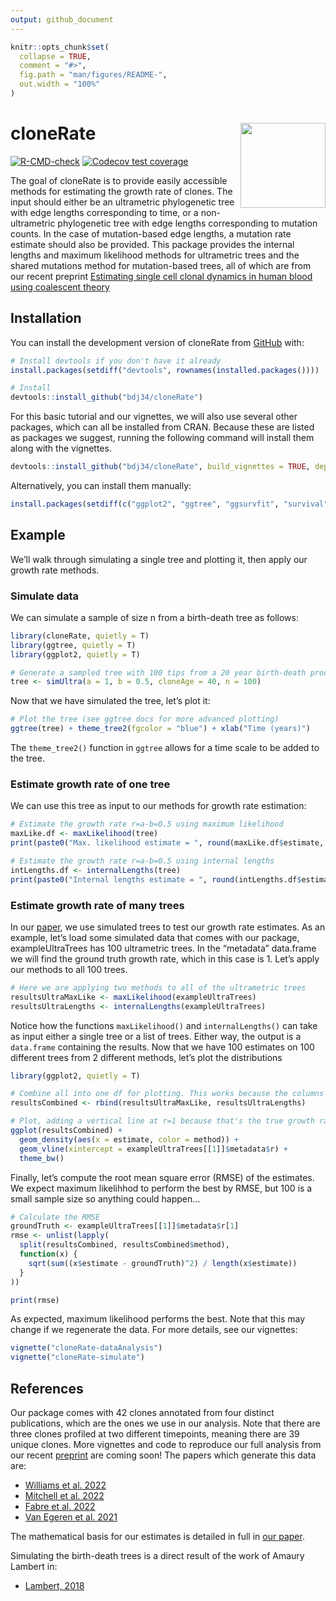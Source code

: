 ```yaml
---
output: github_document
---
```


<!-- README.md is generated from README.Rmd. Please edit that file -->

```r
knitr::opts_chunk$set(
  collapse = TRUE,
  comment = "#>",
  fig.path = "man/figures/README-",
  out.width = "100%"
)
```

# cloneRate <a href="https://bdj34.github.io/cloneRate/"><img src="man/figures/logo.png" align="right" height="136" /></a>

<!-- badges: start -->
[![R-CMD-check](https://github.com/bdj34/cloneRate/actions/workflows/R-CMD-check.yaml/badge.svg)](https://github.com/bdj34/cloneRate/actions/workflows/R-CMD-check.yaml)
[![Codecov test coverage](https://codecov.io/gh/bdj34/cloneRate/branch/main/graph/badge.svg)](https://app.codecov.io/gh/bdj34/cloneRate?branch=main)
<!-- badges: end -->

The goal of cloneRate is to provide easily accessible methods for
estimating the growth rate of clones. The input should either be an
ultrametric phylogenetic tree with edge lengths corresponding to time,
or a non-ultrametric phylogenetic tree with edge lengths corresponding
to mutation counts. In the case of mutation-based edge lengths, 
a mutation rate estimate should also be provided. This package 
provides the internal lengths and maximum likelihood methods for 
ultrametric trees and the shared mutations method for mutation-based 
trees, all of which are from our recent preprint [Estimating single 
cell clonal dynamics in human blood using coalescent theory](https://www.biorxiv.org)

## Installation

You can install the development version of cloneRate from
[GitHub](https://github.com/) with:

``` r
# Install devtools if you don't have it already
install.packages(setdiff("devtools", rownames(installed.packages())))

# Install 
devtools::install_github("bdj34/cloneRate")
```

For this basic tutorial and our vignettes, we will also use several other packages, 
which can all be installed from CRAN. Because these are listed as packages we suggest, 
running the following command will install them along with the vignettes.

``` r
devtools::install_github("bdj34/cloneRate", build_vignettes = TRUE, dependencies = TRUE)
```

Alternatively, you can install them manually:

``` r
install.packages(setdiff(c("ggplot2", "ggtree", "ggsurvfit", "survival", "car"), rownames(installed.packages())))
```

## Example

We'll walk through simulating a single tree and plotting it, then apply our growth rate methods. 

### Simulate data 

We can simulate a sample of size n from a birth-death tree as follows:

```r
library(cloneRate, quietly = T)
library(ggtree, quietly = T)
library(ggplot2, quietly = T)

# Generate a sampled tree with 100 tips from a 20 year birth-death process with birth rate a=1 and death rate b=0.5
tree <- simUltra(a = 1, b = 0.5, cloneAge = 40, n = 100)
```

Now that we have simulated the tree, let's plot it:

```r
# Plot the tree (see ggtree docs for more advanced plotting)
ggtree(tree) + theme_tree2(fgcolor = "blue") + xlab("Time (years)")
```

The `theme_tree2()` function in `ggtree` allows for a time scale to be added to the tree.

### Estimate growth rate of one tree

We can use this tree as input to our methods for growth rate estimation:

```r
# Estimate the growth rate r=a-b=0.5 using maximum likelihood
maxLike.df <- maxLikelihood(tree)
print(paste0("Max. likelihood estimate = ", round(maxLike.df$estimate, 3)))

# Estimate the growth rate r=a-b=0.5 using internal lengths
intLengths.df <- internalLengths(tree)
print(paste0("Internal lengths estimate = ", round(intLengths.df$estimate, 3)))
```

### Estimate growth rate of many trees

In our [paper](https://www.biorxiv.org), we use simulated trees to test
our growth rate estimates. As an example, let's load some simulated data
that comes with our package, exampleUltraTrees has 100 ultrametric trees. 
In the "metadata" data.frame we will find the ground truth growth rate, 
which in this case is 1. Let's apply our methods to all 100 trees.

```r

# Here we are applying two methods to all of the ultrametric trees
resultsUltraMaxLike <- maxLikelihood(exampleUltraTrees)
resultsUltraLengths <- internalLengths(exampleUltraTrees)
```

Notice how the functions `maxLikelihood()` and `internalLengths()` can take as input either a single tree or a list of trees. Either way, the output is a `data.frame` containing the results.
Now that we have 100 estimates on 100 different trees from 2 different
methods, let's plot the distributions

```r
library(ggplot2, quietly = T)

# Combine all into one df for plotting. This works because the columns are the same
resultsCombined <- rbind(resultsUltraMaxLike, resultsUltraLengths)

# Plot, adding a vertical line at r=1 because that's the true growth rate
ggplot(resultsCombined) +
  geom_density(aes(x = estimate, color = method)) +
  geom_vline(xintercept = exampleUltraTrees[[1]]$metadata$r) +
  theme_bw()
```

Finally, let's compute the root mean square error (RMSE) of the estimates. 
We expect maximum likelihhod to perform the best by RMSE, but 100 is a 
small sample size so anything could happen...

```r
# Calculate the RMSE
groundTruth <- exampleUltraTrees[[1]]$metadata$r[1]
rmse <- unlist(lapply(
  split(resultsCombined, resultsCombined$method),
  function(x) {
    sqrt(sum((x$estimate - groundTruth)^2) / length(x$estimate))
  }
))

print(rmse)
```

As expected, maximum likelihood performs the best. Note that this may change if 
we regenerate the data. For more details, see our vignettes:

```r
vignette("cloneRate-dataAnalysis")
vignette("cloneRate-simulate")
```

## References 

Our package comes with 42 clones annotated from four distinct publications, which are the ones we use in our analysis. Note that there are three clones profiled at two different timepoints, meaning there are 39 unique clones. More vignettes and code to reproduce our full analysis from our recent [preprint](biorxiv.org) are coming soon! The papers which generate this data are:

* [Williams et al. 2022](https://pubmed.ncbi.nlm.nih.gov/35058638/)
* [Mitchell et al. 2022](https://pubmed.ncbi.nlm.nih.gov/35650442/) 
* [Fabre et al. 2022](https://pubmed.ncbi.nlm.nih.gov/35650444/) 
* [Van Egeren et al. 2021](https://pubmed.ncbi.nlm.nih.gov/33621486/)

The mathematical basis for our estimates is detailed in full in [our paper](https://www.biorxiv.org/).

Simulating the birth-death trees is a direct result of the work of Amaury Lambert in:

* [Lambert, 2018](https://pubmed.ncbi.nlm.nih.gov/29704514/)
